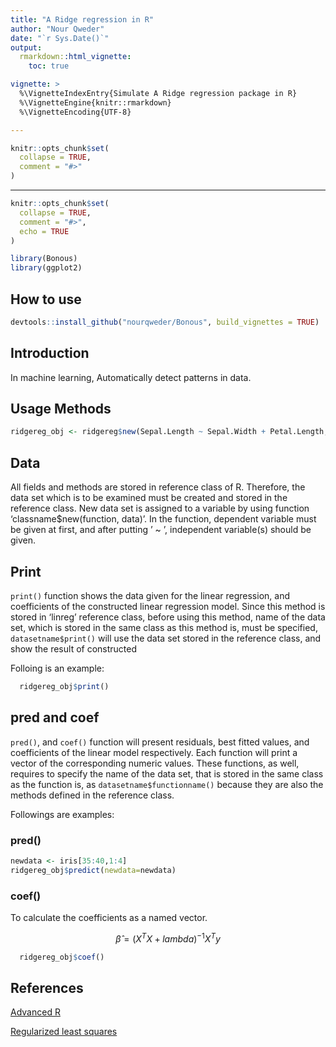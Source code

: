 ```yaml
---
title: "A Ridge regression in R"
author: "Nour Qweder"
date: "`r Sys.Date()`"
output: 
  rmarkdown::html_vignette:
    toc: true

vignette: >
  %\VignetteIndexEntry{Simulate A Ridge regression package in R}
  %\VignetteEngine{knitr::rmarkdown}
  %\VignetteEncoding{UTF-8}

---
```

```r
knitr::opts_chunk$set(
  collapse = TRUE,
  comment = "#>"
)
```
---
```r
knitr::opts_chunk$set(
  collapse = TRUE,
  comment = "#>",
  echo = TRUE
)
```

```r
library(Bonous)
library(ggplot2)
```


## How to use
```r
devtools::install_github("nourqweder/Bonous", build_vignettes = TRUE)
```

## Introduction 
In machine learning, Automatically detect patterns in data.

 

## Usage Methods

```r

ridgereg_obj <- ridgereg$new(Sepal.Length ~ Sepal.Width + Petal.Length, iris[,1:4],lambda = 1)

```


## Data

All fields and methods are stored in reference class of R. Therefore, the data set which is to be examined must be created and stored in the reference class. New data set is assigned to a variable by using function 'classname$new(function, data)'. In the function, dependent variable must be given at first, and after putting ' ~ ', independent variable(s) should be given.


## Print

`print()` function shows the data given for the linear regression, and coefficients of the  constructed linear regression model. Since this method is stored in 'linreg' reference class, before using this method, name of the data set, which is stored in the same class as this method is, must be specified, `datasetname$print()` will use the data set stored in the reference class, and show the result of constructed 

Folloing is an example:


```r
  ridgereg_obj$print()
```



## pred and coef

 `pred()`, and `coef()` function will present residuals, best fitted values, and coefficients of the linear model respectively. Each function will print a vector of the corresponding numeric values. These functions, as well, requires to specify the name of the data set, that is stored in the same class as the function is, as `datasetname$functionname()` because they are also the methods defined in the reference class.
 
 Followings are examples:
 
### pred()

```r
newdata <- iris[35:40,1:4]
ridgereg_obj$predict(newdata=newdata)

```
 
 
### coef() 

To calculate the coefficients as a named vector.
  

$$\hat{\beta} = (X^TX + lambda )^{-1}X^Ty$$

```r
  ridgereg_obj$coef()
```

## References 
[Advanced R](http://adv-r.had.co.nz/R5.html)

[Regularized least squares](https://en.wikipedia.org/wiki/Regularized_least_squares)

